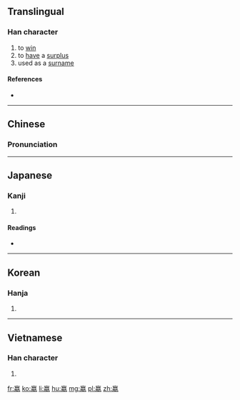 ==Translingual==

===Han character===
{{Han char|rn=38|rad=女|as=13|sn=16|four=0021<sub>7</sub>|canj=卜弓女 (YNV)|ids=⿵[[𣎆]][[女]]}}

# to [[win]]
# to [[have]] a [[surplus]]
# used as a [[surname]]

====References====
* {{Han ref|kx=0272.251|dkj=06776|dj=0541.160|hdz=32113.090|uh=5B34|ud=23348|bh=BEC6|bd=48838}}

----

==Chinese==
{{zh-forms}}

===Pronunciation===
{{zh-pron
|m=yíng
|c=jing4
|mc=y
|oc=y
|ma=
|cat=v,pn
}}

----

==Japanese==

===Kanji===
{{ja-kanji|grade=|rs=女13}}

# {{defn|lang=ja|sort=女13}}

====Readings====
* {{ja-readings|on=[[えい]] (ei)|kun=}}

----

==Korean==

===Hanja===
{{ko-hanja|hangeul=영|rv=yeong|mr=yŏng}}

# {{defn|lang=ko|sort=女13}}

----

==Vietnamese==

===Han character===
{{vi-hantu|[[doanh]]|rs=女13}}

# {{defn|lang=vi|sort=女13}}

[[fr:嬴]]
[[ko:嬴]]
[[li:嬴]]
[[hu:嬴]]
[[mg:嬴]]
[[pl:嬴]]
[[zh:嬴]]